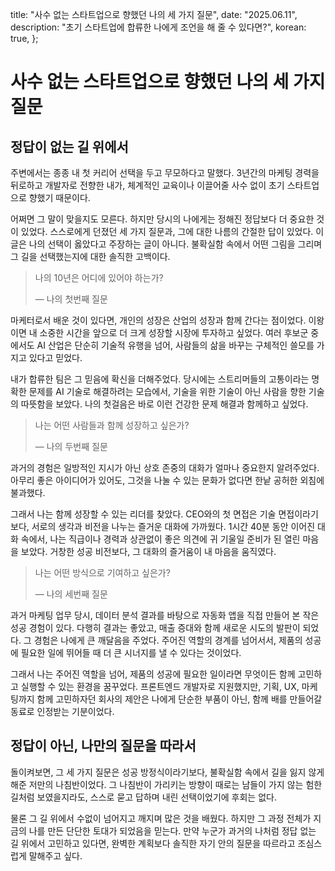   title: "사수 없는 스타트업으로 향했던 나의 세 가지 질문",
  date: "2025.06.11",
  description: "초기 스타트업에 합류한 나에게 조언을 해 줄 수 있다면?",
  korean: true,
};

# 사수 없는 스타트업으로 향했던 나의 세 가지 질문

## 정답이 없는 길 위에서

주변에서는 종종 내 첫 커리어 선택을 두고 무모하다고 말했다. 3년간의 마케팅 경력을 뒤로하고 개발자로 전향한 내가, 체계적인 교육이나 이끌어줄 사수 없이 초기 스타트업으로 향했기 때문이다.

어쩌면 그 말이 맞을지도 모른다. 하지만 당시의 나에게는 정해진 정답보다 더 중요한 것이 있었다. 스스로에게 던졌던 세 가지 질문과, 그에 대한 나름의 간절한 답이 있었다. 이 글은 나의 선택이 옳았다고 주장하는 글이 아니다. 불확실함 속에서 어떤 그림을 그리며 그 길을 선택했는지에 대한 솔직한 고백이다.

> 나의 10년은 어디에 있어야 하는가?
>
> — 나의 첫번째 질문

마케터로서 배운 것이 있다면, 개인의 성장은 산업의 성장과 함께 간다는 점이었다. 이왕이면 내 소중한 시간을 앞으로 더 크게 성장할 시장에 투자하고 싶었다. 여러 후보군 중에서도 AI 산업은 단순히 기술적 유행을 넘어, 사람들의 삶을 바꾸는 구체적인 쓸모를 가지고 있다고 믿었다.

내가 합류한 팀은 그 믿음에 확신을 더해주었다. 당시에는 스트리머들의 고통이라는 명확한 문제를 AI 기술로 해결하려는 모습에서, 기술을 위한 기술이 아닌 사람을 향한 기술의 따뜻함을 보았다. 나의 첫걸음은 바로 이런 건강한 문제 해결과 함께하고 싶었다.

> 나는 어떤 사람들과 함께 성장하고 싶은가?
>
> — 나의 두번째 질문

과거의 경험은 일방적인 지시가 아닌 상호 존중의 대화가 얼마나 중요한지 알려주었다. 아무리 좋은 아이디어가 있어도, 그것을 나눌 수 있는 문화가 없다면 한낱 공허한 외침에 불과했다.

그래서 나는 함께 성장할 수 있는 리더를 찾았다. CEO와의 첫 면접은 기술 면접이라기보다, 서로의 생각과 비전을 나누는 즐거운 대화에 가까웠다. 1시간 40분 동안 이어진 대화 속에서, 나는 직급이나 경력과 상관없이 좋은 의견에 귀 기울일 준비가 된 열린 마음을 보았다. 거창한 성공 비전보다, 그 대화의 즐거움이 내 마음을 움직였다.

> 나는 어떤 방식으로 기여하고 싶은가?
>
> — 나의 세번째 질문

과거 마케팅 업무 당시, 데이터 분석 결과를 바탕으로 자동화 앱을 직접 만들어 본 작은 성공 경험이 있다. 다행히 결과는 좋았고, 매출 증대와 함께 새로운 시도의 발판이 되었다. 그 경험은 나에게 큰 깨달음을 주었다. 주어진 역할의 경계를 넘어서서, 제품의 성공에 필요한 일에 뛰어들 때 더 큰 시너지를 낼 수 있다는 것이었다.

그래서 나는 주어진 역할을 넘어, 제품의 성공에 필요한 일이라면 무엇이든 함께 고민하고 실행할 수 있는 환경을 꿈꾸었다. 프론트엔드 개발자로 지원했지만, 기획, UX, 마케팅까지 함께 고민하자던 회사의 제안은 나에게 단순한 부품이 아닌, 함께 배를 만들어갈 동료로 인정받는 기분이었다.

## 정답이 아닌, 나만의 질문을 따라서

돌이켜보면, 그 세 가지 질문은 성공 방정식이라기보다, 불확실함 속에서 길을 잃지 않게 해준 저만의 나침반이었다. 그 나침반이 가리키는 방향이 때로는 남들이 가지 않는 험한 길처럼 보였을지라도, 스스로 묻고 답하며 내린 선택이었기에 후회는 없다.

물론 그 길 위에서 수없이 넘어지고 깨지며 많은 것을 배웠다. 하지만 그 과정 전체가 지금의 나를 만든 단단한 토대가 되었음을 믿는다. 만약 누군가 과거의 나처럼 정답 없는 길 위에서 고민하고 있다면, 완벽한 계획보다 솔직한 자기 안의 질문을 따르라고 조심스럽게 말해주고 싶다.
